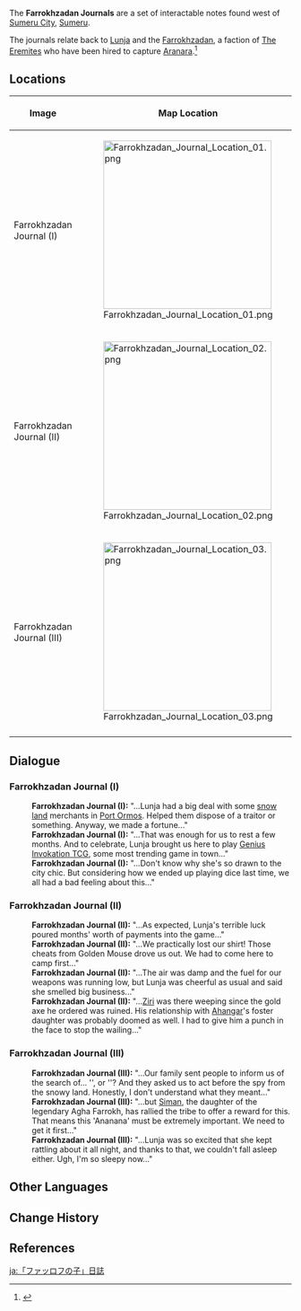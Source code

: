 {{Terminology Infobox
|image        = 
|type         = Notable Interactables
|region       = Sumeru
|subregion    = Dharma Forest
|area         = 
|subarea      = 
}}
The '''Farrokhzadan Journals''' are a set of interactable notes found west of [[Sumeru City]], [[Sumeru]].

The journals relate back to [[Lunja]] and the [[Farrokhzadan]], a faction of [[The Eremites]] who have been hired to capture [[Aranara]].<ref>{{Ref/Quest|Starry Night Chapter}}</ref>

==Locations==
{| class="article-table" style="text-align: center;"
!Image
!Map Location
!Location Context
|-
|Farrokhzadan Journal (I)
|[[File:Farrokhzadan_Journal_Location_01.png|300x300px]]
|[[File:Farrokhzadan_Journal_Context_01.png|300x300px]]
|-
|Farrokhzadan Journal (II)
|[[File:Farrokhzadan_Journal_Location_02.png|300x300px]]
|[[File:Farrokhzadan_Journal_Context_02.png|300x300px]]
|-
|Farrokhzadan Journal (III)
|[[File:Farrokhzadan_Journal_Location_03.png|300x300px]]
|[[File:Farrokhzadan_Journal_Context_03.png|300x300px]]
|-
|}

==Dialogue==
===Farrokhzadan Journal (I)===
{{Dialogue start}}
:'''Farrokhzadan Journal (I):''' "...Lunja had a big deal with some [[Snezhnaya|snow land]] merchants in [[Port Ormos]]. Helped them dispose of a traitor or something. Anyway, we made a fortune..."
:'''Farrokhzadan Journal (I):''' "...That was enough for us to rest a few months. And to celebrate, Lunja brought us here to play [[Genius Invokation TCG]], some most trending game in town..."
:'''Farrokhzadan Journal (I):''' "...Don't know why she's so drawn to the city chic. But considering how we ended up playing dice last time, we all had a bad feeling about this..."
{{Dialogue end}}

===Farrokhzadan Journal (II) ===
{{Dialogue start}}
:'''Farrokhzadan Journal (II):''' "...As expected, Lunja's terrible luck poured months' worth of payments into the game..."
:'''Farrokhzadan Journal (II):''' "...We practically lost our shirt! Those cheats from Golden Mouse drove us out. We had to come here to camp first..."
:'''Farrokhzadan Journal (II):''' "...The air was damp and the fuel for our weapons was running low, but Lunja was cheerful as usual and said she smelled big business..."
:'''Farrokhzadan Journal (II):''' "...[[Ziri]] was there weeping since the gold axe he ordered was ruined. His relationship with [[Ahangar]]'s foster daughter was probably doomed as well. I had to give him a punch in the face to stop the wailing..."
{{Dialogue end}}

===Farrokhzadan Journal (III)===
{{Dialogue start}}
:'''Farrokhzadan Journal (III):''' "...Our family sent people to inform us of the search of... '{{not a typo|Alanara}}', or '{{not a typo|Nanorara}}'? And they asked us to act before the spy from the snowy land. Honestly, I don't understand what they meant..."
:'''Farrokhzadan Journal (III):''' "...but [[Siman Farrokhzad|Siman]], the daughter of the legendary Agha Farrokh, has rallied the tribe to offer a reward for this. That means this 'Ananana' must be extremely important. We need to get it first..."
:'''Farrokhzadan Journal (III):''' "...Lunja was so excited that she kept rattling about it all night, and thanks to that, we couldn't fall asleep either. Ugh, I'm so sleepy now..."
{{Dialogue end}}

==Other Languages==
{{Other Languages
|en      = Farrokhzadan Journal
|zhs     = 「法罗赫之子」的日志
|zhs_rm  = "Fǎluóhè zhī Zǐ" de Rìzhì
|zht     = 「法羅赫之子」的日誌
|zht_rm  = "Fǎluóhè zhī Zǐ" de Rìzhì
|zh_tl   = "Farrokh's Child"'s Journal
|ja      = 「ファッロフの子」日誌
|ja_rm   = "Farrofu no Ko" Nisshi
|ja_tl   = "Farrokh's Child" Journal
|ko      = 「파로크의 아이」의 {{tt|일지|日誌}}
|ko_rm   = "Parokeu-ui Ai"-ui Ilji
|ko_tl   = "Farrokh's Child"'s Journal
|es      = Diario de los Hijos de Farroj
|es_tl   = Diary of the Farroj's Children
|fr      = Journal d'un Farrokhzada
|fr_tl   = Journal of a Farrokhzadan
|ru      = Журнал «Фаррохзадан»
|ru_tl   = Journal of "Farrokhzadan"
|th      = บันทึก "บุตรแห่ง Farrokh"
|th_rm   = 
|th_tl   = 
|vi      = Nhật Ký "Con Của Farrokh"
|vi_tl   = "Farrokh's Child" Journal
|de      = Tagebuch der „Söhne von Farrokh“
|de_tl   = "Sons of Farrokh"'s Diary
|id      = Jurnal Farrokhzadan
|id_tl   = Farrokhzadan Journal
|pt      = Diário de um Filho de Farrokh
|pt_tl   = 
|tr      = 
|tr_tl   = 
|it      = 
|it_tl   = 
}}

==Change History==
{{Change History|3.0}}

==References==
{{Reflist}}

[[ja:「ファッロフの子」日誌]]